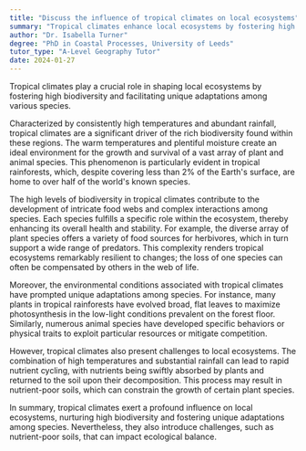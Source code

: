 ```yaml
---
title: "Discuss the influence of tropical climates on local ecosystems"
summary: "Tropical climates enhance local ecosystems by fostering high biodiversity and encouraging unique species adaptations, resulting in distinct ecological dynamics."
author: "Dr. Isabella Turner"
degree: "PhD in Coastal Processes, University of Leeds"
tutor_type: "A-Level Geography Tutor"
date: 2024-01-27
---
```


Tropical climates play a crucial role in shaping local ecosystems by fostering high biodiversity and facilitating unique adaptations among various species.

Characterized by consistently high temperatures and abundant rainfall, tropical climates are a significant driver of the rich biodiversity found within these regions. The warm temperatures and plentiful moisture create an ideal environment for the growth and survival of a vast array of plant and animal species. This phenomenon is particularly evident in tropical rainforests, which, despite covering less than $2\%$ of the Earth's surface, are home to over half of the world's known species.

The high levels of biodiversity in tropical climates contribute to the development of intricate food webs and complex interactions among species. Each species fulfills a specific role within the ecosystem, thereby enhancing its overall health and stability. For example, the diverse array of plant species offers a variety of food sources for herbivores, which in turn support a wide range of predators. This complexity renders tropical ecosystems remarkably resilient to changes; the loss of one species can often be compensated by others in the web of life.

Moreover, the environmental conditions associated with tropical climates have prompted unique adaptations among species. For instance, many plants in tropical rainforests have evolved broad, flat leaves to maximize photosynthesis in the low-light conditions prevalent on the forest floor. Similarly, numerous animal species have developed specific behaviors or physical traits to exploit particular resources or mitigate competition.

However, tropical climates also present challenges to local ecosystems. The combination of high temperatures and substantial rainfall can lead to rapid nutrient cycling, with nutrients being swiftly absorbed by plants and returned to the soil upon their decomposition. This process may result in nutrient-poor soils, which can constrain the growth of certain plant species.

In summary, tropical climates exert a profound influence on local ecosystems, nurturing high biodiversity and fostering unique adaptations among species. Nevertheless, they also introduce challenges, such as nutrient-poor soils, that can impact ecological balance.
    